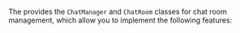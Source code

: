 <PlatformWrapper platform="android">

The <Vg k="COMPANY"/> <Vg k="CHAT_SDK"/> provides the `ChatManager` and `ChatRoom` classes for chat room management, which allow you to implement the following features:

</PlatformWrapper>